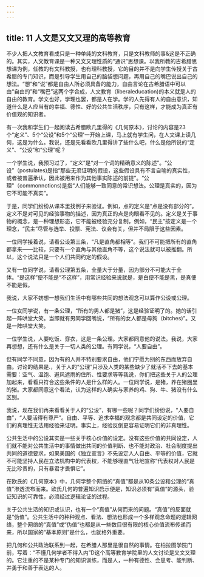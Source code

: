 ```yaml
---
---
---
```

title: 11 人文是又文又理的高等教育
---




不少人把人文教育看成只是一种单纯的文科教育，只是文科教师的事&这是不正确的。其实，人文教育课是一种又文又理性质的“通识”思想课。以我所教的古希腊思想课为例，任教的有文科教授，也有理科教授，它的目的并不是向学生传授关于古希腊的专门知识，而是引导学生用自己的脑袋想问题，再用自己的嘴巴说出自己的想法。“想”和“说”都是自由人所必须具备的能力，自由言论在古希腊语中可以由“自由的”和“嘴巴”这两个字合成，人文教育（liberaleducation)的本义就是人的自由的教育。学文也好，学理也罢，都是人在学。学的人先得有人的自由意识，知道什么是人应当有的幸福、德性、好的公共生活秩序，只有这样，才能成为真正有价值观的知识者。

有一次我和学生们一起阅读古希腊欧几里得的《几何原本》，讨论的内容是23个“定义”、5个“公设”和5个“公理'一开始上课，马上就有学生问，在人文课上读几何，这是为什么。我说，还是先看看欧几里得讲了些什么吧，什么是他所说的“定义”、“公设”和“公理”呢？

一个学生说，我预习过了，“定义”是“对一个词的精确意义的陈述”。“公设”（postulates)是指“那些无须证明的假设，这些假设具有不言自喻的真实性，或者被普遍承认，因此被用来作为其他事实陈述的前提”。“公理"（commonnotions)是指“人们能够一致同意的常识想法。公理是真实的，因为它不可能不真实”。

于是，同学们纷纷从课本里找例子来验证。例如，点的定义是“点是没有部分的”。定义不是对可见的经验事物的描述，因为真正的点是肉眼看不见的。定义是关于事物的概念，是一种理想形态，它不能被经验充分复制，例如，“民主”按定义是一个理念，“民主”尽管与选举、投票、宪法、议会有关，但并不局限于这些因素。

一位同学接着说，请看公设第三条，“凡是直角都相等”。我们不可能把所有的直角都拿来——比较，只要有一个直角与其他直角不等，这个说法就可以被推翻。所以，这个说法只是一个人们共同约定的假设。

又有一位同学说，请看公理第五条，全量大于分量，因为部分不可能大于全体。“是这样”便不能是“不这样”，用常识经验来说就是，是白便不能是黑，是真便不能是假。

我说，大家不妨想一想我们生活中有哪些共同的想法观念可以算作公设或公理。

一位女同学说，有一条公理，“所有的男人都是猪”，这是经验证明了的。她的话引起一阵哄堂大笑。当即就有男同学回嘴说，“所有的女人都是母狗（bitches)”。又是一阵哄堂大笑。

一位学生说，人要吃饭、穿衣，这是一条公理。大家都同意他的说法。我说，大家再想想，还有什么是关于一切人类的公理。有同学说，“人要自由”。

但有同学不同意，因为有的人并不特别要求自由，他们宁愿为别的东西而放弃自由。讨论的结果是.，关于人的“公理”只涉及人类的某些缺少了就活不下去的基本需要：空气、温饱、避风遮雨的住所、性要求等等我说，你们把这些关于人的公理加起来，看看只符合这些条件的人是什么样的人。一位同学说，是猪，养在猪圈里的猪。大家都同意这个看法，认为这样的人确实与家养的鸡、狗、牛、猪没有什么区别。

我说，现在我们再来看看关于人的“公设”，有哪一些呢？同学们纷纷说，“人要自由”，“人要活得有尊严”。自由、平等、追求幸福的观念都是共同设定的价值，它们的真理性无法用经验来证明。事实上，经验反倒更容易证明它们的非真理性。

公共生活中的公设其实是一些关于核心价值的设定。没有这些价值的共同设定，人们就不能对公共生活中的事情做出共同的价值判断、也不能对政治、社会制度提出共同的道德要求，如果美国的《独立宣言》不先设定人人自由、平等的价值，它就不可能坚持人民在立法机构中的代表权，不能够理直气壮地宣称“代表权对人民是无比珍贵的，只有暴君才畏惧它”。

在欧氏的《几何原本》中，几何学整个网络的“真值”都是从10条公设和公理的“真值”渗透流布而来。欧氏几何的普遍知识启示便是，知识必须有“真值”的源头，验证知识的可靠性，必须经过逻辑论证的过程。

关于公共生活的知识或认识，也有一个“真值”从何而来的问题。“真值”的反面就是“伪值”。公共生活中的种种观点、看法、想法也形成一个多样观念命题的逻辑网络，整个网络的“真值”或“伪值”也都是从一些数目很有限的核心价值流布传递而来，所以国家的“基本原则”是什么，也就格外重要。

把几何和公共政治联系到一起，在希腊人那里是很自然的事情。在柏拉图学院门前，写着：“不懂几何学者不得入内”D这个高等教育学院里的人文讨论是又文又理的。它注重的不是某种专门的知识训练，而是人，一种有德性、会思考、能判断、并勇于和善于表达的人。